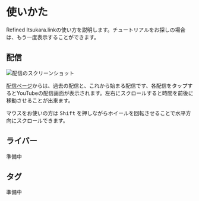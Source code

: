 
# 使いかた

Refined Itsukara.linkの使い方を説明します。チュートリアルをお探しの場合は、もう一度表示することができます。

<TutorialButton />

## 配信

![配信のスクリーンショット](timetable.png)

[配信ページ](/)からは、過去の配信と、これから始まる配信です、各配信をタップするとYouTubeの配信画面が表示されます。左右にスクロールすると時間を前後に移動させることが出来ます。

マウスをお使いの方は <kbd>Shift</kbd> を押しながらホイールを回転させることで水平方向にスクロールできます。

## ライバー

準備中

## タグ

準備中

